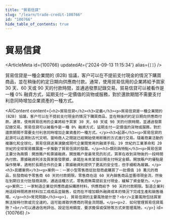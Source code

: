 ```yaml
---
title: "貿易信貸"
slug: "/learn/trade-credit-100766"
id: "100766"
hide_table_of_contents: true
---
```



# 貿易信貸

<ArticleMeta id={100766} updatedAt={'2024-09-13 11:15:34'} alias={`[]`} />
<div className='border-solid border-b border-t-0 my-4 border-[var(--ifm-color-gray-300)]' />

貿易信貸是一種企業間的 (B2B) 協議，客户可以在不提前支付現金的情況下購買商品，並在稍後的約定日期向供應商付款。通常，使用貿易信用的企業將給予買家 30 天、60 天或 90 天的付款時間，並通過發票記錄交易。貿易信貸可以被看作是一種 0% 融資方式，延期支付一定價值的貨物或服務，對於還款期間不需要支付利息同時增加企業資產的一種方式。

<AIContent content={`<h2>貿易信貸</h2><h3>定義</h3><p>貿易信貸是一種企業間的 (B2B) 協議，客户可以在不提前支付現金的情況下購買商品，並在稍後的約定日期向供應商付款。通常，使用貿易信用的企業將給予買家 30 天、60 天或 90 天的付款時間，並通過發票記錄交易。貿易信貸可以被看作是一種 0% 融資方式，延期支付一定價值的貨物或服務，對於還款期間不需要支付利息同時增加企業資產的一種方式。</p><h3>起源</h3><p>貿易信貸的起源可以追溯到古代文明，當時商人之間就已經開始使用賒賬的方式進行交易。隨着商業活動的複雜化和全球化，貿易信貸逐漸演變成現代企業間常用的融資手段。19 世紀的工業革命和 20 世紀的全球貿易擴展進一步推動了貿易信貸的發展。</p><h3>類別與特點</h3><p>貿易信貸主要分為兩類：開放賬户和票據融資。開放賬户是最常見的形式，買家在收到貨物後的一段時間內付款。票據融資則涉及買家簽發票據，承諾在未來某個日期支付特定金額。開放賬户的優點是操作簡單，適用於長期合作的企業；票據融資則提供了更高的安全性，但手續較為複雜。</p><h3>具體案例</h3><p>案例一：一家小型零售商從批發商處購買了一批價值 10 萬元的商品，批發商給予零售商 60 天的付款期限。零售商在這 60 天內銷售商品並獲得現金流，然後在到期日支付批發商貨款。通過這種方式，零售商無需提前支付現金，緩解了資金壓力。</p><p>案例二：一家制造企業從供應商處採購原材料，供應商給予 90 天的付款期限。製造企業利用這段時間將原材料加工成成品並銷售，從而在不增加額外融資成本的情況下完成生產和銷售循環。</p><h3>常見問題</h3><p>1. 貿易信貸的主要風險是什麼？<br/>主要風險包括買家無法按時付款或完全違約，這可能導致供應商的現金流問題。</p><p>2. 如何管理貿易信貸風險？<br/>可以通過信用評估、設定信用額度、要求擔保或保險等方式來管理風險。</p>`} id={100766} />
